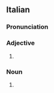 ==Italian==

===Pronunciation===
{{it-pr|tsìngara}}

===Adjective===
{{head|it|adjective form|f-s}}

# {{adj form of|it|zingaro||f|s}}

===Noun===
{{it-noun|f|m=zingaro}}

# {{female equivalent of|it|zingaro}}